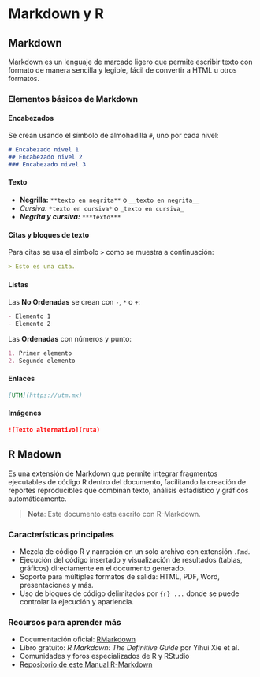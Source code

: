 \onecolumn
\twocolumn

# Markdown y R

## Markdown

Markdown es un lenguaje de marcado ligero que permite escribir texto con formato de manera sencilla y legible, fácil de convertir a HTML u otros formatos.

### Elementos básicos de Markdown

#### Encabezados

Se crean usando el símbolo de almohadilla `#`, uno por cada nivel:

```markdown
# Encabezado nivel 1
## Encabezado nivel 2
### Encabezado nivel 3
```

#### Texto

- **Negrilla:** `**texto en negrita**` o `__texto en negrita__`
- *Cursiva:* `*texto en cursiva*` o `_texto en cursiva_`
- ***Negrita y cursiva:*** `***texto***`

#### Citas y bloques de texto

Para citas se usa el simbolo `>` como se muestra a continuación:

```markdown
> Esto es una cita.
```

#### Listas

Las **No Ordenadas** se crean con `-`, `*` o `+`:

```markdown
- Elemento 1
- Elemento 2
```

Las **Ordenadas** con números y punto:

```markdown
1. Primer elemento
2. Segundo elemento
```

#### Enlaces

```markdown
[UTM](https://utm.mx)
```

#### Imágenes

```markdown
![Texto alternativo](ruta)
```

## R Madown

Es una extensión de Markdown que permite integrar fragmentos ejecutables de código R dentro del documento, facilitando la creación de reportes reproducibles que combinan texto, análisis estadístico y gráficos automáticamente.

> **Nota**: Este documento esta escrito con R-Markdown.

### Características principales

- Mezcla de código R y narración en un solo archivo con extensión `.Rmd`.
- Ejecución del código insertado y visualización de resultados (tablas, gráficos) directamente en el documento generado.
- Soporte para múltiples formatos de salida: HTML, PDF, Word, presentaciones y más.
- Uso de bloques de código delimitados por `{r} ...` donde se puede controlar la ejecución y apariencia.

### Recursos para aprender más

- Documentación oficial: [RMarkdown](https://rmarkdown.rstudio.com/)
- Libro gratuito: *R Markdown: The Definitive Guide* por Yihui Xie et al.
- Comunidades y foros especializados de R y RStudio
- [Repositorio de este Manual R-Markdown](https://github.com/fitorec/Revista-Aprendiendo-R)

\onecolumn
